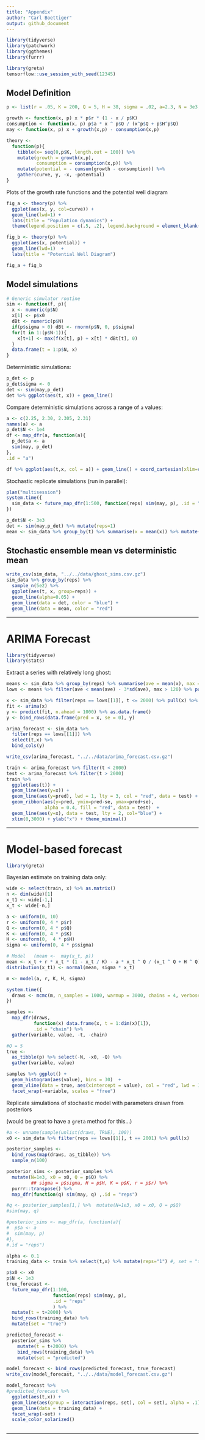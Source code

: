 ```yaml
---
title: "Appendix"
author: "Carl Boettiger"
output: github_document
---
```

  
```r
library(tidyverse)
library(patchwork)
library(ggthemes)
library(furrr)

library(greta)
tensorflow::use_session_with_seed(12345)

```


## Model Definition

  
```r
p <- list(r = .05, K = 200, Q = 5, H = 38, sigma = .02, a=2.3, N = 3e3, x0 = 20)
```


```r
growth <- function(x, p) x * p$r * (1 - x / p$K)
consumption <- function(x, p) p$a * x ^ p$Q / (x^p$Q + p$H^p$Q)
may <- function(x, p) x + growth(x,p) - consumption(x,p)
```


```r
theory <- 
  function(p){
    tibble(x= seq(0,p$K, length.out = 100)) %>%
    mutate(growth = growth(x,p), 
           consumption = consumption(x,p)) %>%
    mutate(potential = - cumsum(growth - consumption)) %>%
    gather(curve, y, -x, -potential) 
}
```



Plots of the growth rate functions and the potential well diagram

```r
fig_a <- theory(p) %>%
  ggplot(aes(x, y, col=curve)) +
  geom_line(lwd=1) + 
  labs(title = "Population dynamics") +
  theme(legend.position = c(.5, .2), legend.background = element_blank())

fig_b <- theory(p) %>%
  ggplot(aes(x, potential)) + 
  geom_line(lwd=1)  + 
  labs(title = "Potential Well Diagram")

fig_a + fig_b
```


## Model simulations

```r
# Generic simulator routine
sim <- function(f, p){
  x <- numeric(p$N)
  x[1] <- p$x0
  dBt <- numeric(p$N)
  if(p$sigma > 0) dBt <- rnorm(p$N, 0, p$sigma)
  for(t in 1:(p$N-1)){
    x[t+1] <- max(f(x[t], p) + x[t] * dBt[t], 0)
  }
  data.frame(t = 1:p$N, x)
}
```


Deterministic simulations: 

```r
p_det <- p
p_det$sigma <- 0
det <- sim(may,p_det) 
det %>% ggplot(aes(t, x)) + geom_line() 
```

Compare deterministic simulations across a range of `a` values:

```r
a <- c(2.25, 2.30, 2.305, 2.31)
names(a) <- a
p_det$N <- 1e4
df <- map_dfr(a, function(a){
  p_det$a <- a
  sim(may, p_det)
},
.id = "a")

df %>% ggplot(aes(t,x, col = a)) + geom_line() + coord_cartesian(xlim=c(0,5000))

```


Stochastic replicate simulations (run in parallel): 


```r
plan("multisession")
system.time({
  sim_data <- future_map_dfr(1:500, function(reps) sim(may, p), .id = "reps")
})


```



```r
p_det$N <- 3e3
det <- sim(may,p_det) %>% mutate(reps=1)
mean <- sim_data %>% group_by(t) %>% summarise(x = mean(x)) %>% mutate(reps = 1)
```


## Stochastic ensemble mean vs deterministic mean

```r
write_csv(sim_data, "../../data/ghost_sims.csv.gz")
sim_data %>% group_by(reps) %>%
  sample_n(5e2) %>%
  ggplot(aes(t, x, group=reps)) + 
  geom_line(alpha=0.05) +
  geom_line(data = det, color = "blue") + 
  geom_line(data = mean, color = "red")
```

---

# ARIMA Forecast

```r
library(tidyverse)
library(stats)
```

Extract a series with relatively long ghost:

```r
means <- sim_data %>% group_by(reps) %>% summarise(ave = mean(x), max = max(x))
lows <- means %>% filter(ave < mean(ave) - 3*sd(ave), max > 120) %>% pull(reps)
```

```r
x <- sim_data %>% filter(reps == lows[[1]], t <= 2000) %>% pull(x) %>% as.ts() 
fit <- arima(x)
y <- predict(fit, n.ahead = 1000) %>% as.data.frame()
y <- bind_rows(data.frame(pred = x, se = 0), y)

arima_forecast <- sim_data %>% 
  filter(reps == lows[[1]]) %>% 
  select(t,x) %>%
  bind_cols(y)

write_csv(arima_forecast, "../../data/arima_forecast.csv.gz")
```



```r



train <- arima_forecast %>% filter(t < 2000) 
test <- arima_forecast %>% filter(t > 2000) 
train %>%
  ggplot(aes(t)) + 
  geom_line(aes(y=x)) +
  geom_line(aes(y=pred), lwd = 1, lty = 3, col = "red", data = test) + 
  geom_ribbon(aes(y=pred, ymin=pred-se, ymax=pred+se), 
              alpha = 0.4, fill = "red", data = test)  + 
  geom_line(aes(y=x), data = test, lty = 2, col="blue") +
  xlim(0,3000) + ylab("x") + theme_minimal()

```


----


# Model-based forecast


```r
library(greta)
```

Bayesian estimate on training data only:

```r
wide <- select(train, x) %>% as.matrix() 
n <- dim(wide)[1]
x_t1 <- wide[-1,]
x_t <- wide[-n,] 
```

```r



a <- uniform(0, 10)
r <- uniform(0, 4 * p$r)
Q <- uniform(0, 4 * p$Q)
K <- uniform(0, 4 * p$K)
H <- uniform(0,  4 * p$H)
sigma <- uniform(0, 4 * p$sigma)

# Model   (mean <-  may(x_t, p))
mean <- x_t + r * x_t * (1 - x_t / K) - a * x_t ^ Q / (x_t ^ Q + H ^ Q)
distribution(x_t1) <- normal(mean, sigma * x_t)

m <- model(a, r, K, H, sigma)
```

```r

system.time({
  draws <- mcmc(m, n_samples = 1000, warmup = 3000, chains = 4, verbose = FALSE)
})
```




```r
samples <-  
  map_dfr(draws, 
          function(x) data.frame(x, t = 1:dim(x)[1]), 
          .id = "chain") %>% 
  gather(variable, value, -t, -chain)
```

```r
#Q = 5
true <- 
  as_tibble(p) %>% select(-N, -x0, -Q) %>%
  gather(variable, value)
```

```r
samples %>% ggplot() + 
  geom_histogram(aes(value), bins = 30)  +
  geom_vline(data = true, aes(xintercept = value), col = "red", lwd = 1) + 
  facet_wrap(~variable, scales = "free")

```



Replicate simulations of stochastic model with parameters drawn from posteriors

(would be great to have a `greta` method for this...)

```r
#a <- unname(sample(unlist(draws, TRUE), 100))
x0 <- sim_data %>% filter(reps == lows[[1]], t == 2001) %>% pull(x)

posterior_samples <- 
  bind_rows(map(draws, as_tibble)) %>% 
  sample_n(100)

posterior_sims <- posterior_samples %>%
  mutate(N=1e3, x0 = x0, Q = p$Q) %>% 
         ## sigma = p$sigma, H = p$H, K = p$K, r = p$r) %>%
  purrr::transpose() %>%
  map_dfr(function(q) sim(may, q) ,.id = "reps")
```

```r
#q <- posterior_samples[1,] %>%  mutate(N=1e3, x0 = x0, Q = p$Q)
#sim(may, q)

#posterior_sims <- map_dfr(a, function(a){
#  p$a <- a
#  sim(may, p)
#},
#.id = "reps")

```

```r
alpha <- 0.1
training_data <- train %>% select(t,x) %>% mutate(reps="1") #, set = "training")

p$x0 <- x0
p$N <- 1e3
true_forecast <- 
  future_map_dfr(1:100, 
                 function(reps) sim(may, p), 
                 .id = "reps"
                 ) %>% 
  mutate(t = t+2000) %>% 
  bind_rows(training_data) %>% 
  mutate(set = "true")
```

```r
predicted_forecast <- 
  posterior_sims %>% 
    mutate(t = t+2000) %>%
    bind_rows(training_data) %>% 
    mutate(set = "predicted")
```


```r
model_forecast <- bind_rows(predicted_forecast, true_forecast)
write_csv(model_forecast, "../../data/model_forecast.csv.gz")

model_forecast %>% 
#predicted_forecast %>%
  ggplot(aes(t,x)) +
  geom_line(aes(group = interaction(reps, set), col = set), alpha = .1) + 
  geom_line(data = training_data) + 
  facet_wrap(~set) + 
  scale_color_solarized()
```



```r
```



----

